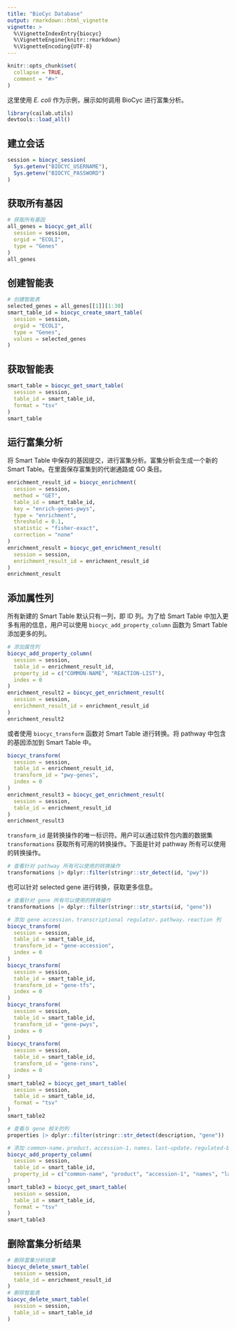 ```yaml
---
title: "BioCyc Database"
output: rmarkdown::html_vignette
vignette: >
  %\VignetteIndexEntry{biocyc}
  %\VignetteEngine{knitr::rmarkdown}
  %\VignetteEncoding{UTF-8}
---
```


```r
knitr::opts_chunk$set(
  collapse = TRUE,
  comment = "#>"
)
```

这里使用 *E. coli* 作为示例，展示如何调用 BioCyc 进行富集分析。

```r
library(cailab.utils)
devtools::load_all()
```

## 建立会话

```r
session = biocyc_session(
  Sys.getenv("BIOCYC_USERNAME"), 
  Sys.getenv("BIOCYC_PASSWORD")
)
```

## 获取所有基因

```r
# 获取所有基因
all_genes = biocyc_get_all(
  session = session, 
  orgid = "ECOLI", 
  type = "Genes"
)
all_genes
```

## 创建智能表

```r
# 创建智能表
selected_genes = all_genes[[1]][1:30]
smart_table_id = biocyc_create_smart_table(
  session = session, 
  orgid = "ECOLI", 
  type = "Genes", 
  values = selected_genes
)
``` 

## 获取智能表

```r
smart_table = biocyc_get_smart_table(
  session = session, 
  table_id = smart_table_id, 
  format = "tsv"
)
smart_table
```

## 运行富集分析

将 Smart Table 中保存的基因提交，进行富集分析。富集分析会生成一个新的 Smart Table。在里面保存富集到的代谢通路或 GO 条目。

```r
enrichment_result_id = biocyc_enrichment(
  session = session, 
  method = "GET",
  table_id = smart_table_id, 
  key = "enrich-genes-pwys",
  type = "enrichment",
  threshold = 0.1,
  statistic = "fisher-exact",
  correction = "none"
)
enrichment_result = biocyc_get_enrichment_result(
  session = session, 
  enrichment_result_id = enrichment_result_id
)
enrichment_result
```

## 添加属性列

所有新建的 Smart Table 默认只有一列，即 ID 列。为了给 Smart Table 中加入更多有用的信息，用户可以使用 `biocyc_add_property_column` 函数为 Smart Table 添加更多的列。

```r
# 添加属性列
biocyc_add_property_column(
  session = session, 
  table_id = enrichment_result_id, 
  property_id = c("COMMON-NAME", "REACTION-LIST"), 
  index = 0
)
enrichment_result2 = biocyc_get_enrichment_result(
  session = session, 
  enrichment_result_id = enrichment_result_id
)
enrichment_result2
```

或者使用 `biocyc_transform` 函数对 Smart Table 进行转换。将 pathway 中包含的基因添加到 Smart Table 中。

```r
biocyc_transform(
  session = session, 
  table_id = enrichment_result_id, 
  transform_id = "pwy-genes", 
  index = 0
)
enrichment_result3 = biocyc_get_enrichment_result(
  session = session, 
  table_id = enrichment_result_id
)
enrichment_result3
```

`transform_id` 是转换操作的唯一标识符。用户可以通过软件包内置的数据集 `transformations` 获取所有可用的转换操作。下面是针对 pathway 所有可以使用的转换操作。

```r
# 查看针对 pathway 所有可以使用的转换操作
transformations |> dplyr::filter(stringr::str_detect(id, "pwy"))
```

也可以针对 selected gene 进行转换，获取更多信息。

```r
# 查看针对 gene 所有可以使用的转换操作
transformations |> dplyr::filter(stringr::str_starts(id, "gene"))

# 添加 gene accession，transcriptional regulator，pathway，reaction 列
biocyc_transform(
  session = session, 
  table_id = smart_table_id, 
  transform_id = "gene-accession", 
  index = 0
)
biocyc_transform(
  session = session, 
  table_id = smart_table_id, 
  transform_id = "gene-tfs", 
  index = 0
)
biocyc_transform(
  session = session, 
  table_id = smart_table_id, 
  transform_id = "gene-pwys", 
  index = 0
)
biocyc_transform(
  session = session, 
  table_id = smart_table_id, 
  transform_id = "gene-rxns", 
  index = 0
)
smart_table2 = biocyc_get_smart_table(
  session = session, 
  table_id = smart_table_id, 
  format = "tsv"
)
smart_table2

# 查看与 gene 相关的列
properties |> dplyr::filter(stringr::str_detect(description, "gene"))

# 添加 common-name，product，accession-1，names，last-update，regulated-by 列
biocyc_add_property_column(
  session = session, 
  table_id = smart_table_id, 
  property_id = c("common-name", "product", "accession-1", "names", "last-update", "regulated-by")
)
smart_table3 = biocyc_get_smart_table(
  session = session, 
  table_id = smart_table_id, 
  format = "tsv"
)
smart_table3
```

## 删除富集分析结果

```r
# 删除富集分析结果
biocyc_delete_smart_table(
  session = session, 
  table_id = enrichment_result_id
)
# 删除智能表
biocyc_delete_smart_table(
  session = session, 
  table_id = smart_table_id
)
```

